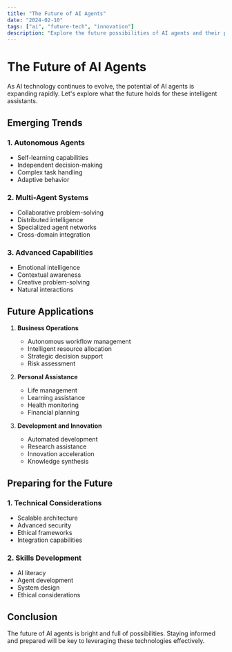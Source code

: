 ```yaml
---
title: "The Future of AI Agents"
date: "2024-02-10"
tags: ["ai", "future-tech", "innovation"]
description: "Explore the future possibilities of AI agents and their potential impact on various industries. Discover emerging trends and preparations needed."
---
```


# The Future of AI Agents

As AI technology continues to evolve, the potential of AI agents is expanding rapidly. Let's explore what the future holds for these intelligent assistants.

## Emerging Trends

### 1. Autonomous Agents
- Self-learning capabilities
- Independent decision-making
- Complex task handling
- Adaptive behavior

### 2. Multi-Agent Systems
- Collaborative problem-solving
- Distributed intelligence
- Specialized agent networks
- Cross-domain integration

### 3. Advanced Capabilities
- Emotional intelligence
- Contextual awareness
- Creative problem-solving
- Natural interactions

## Future Applications

1. **Business Operations**
   - Autonomous workflow management
   - Intelligent resource allocation
   - Strategic decision support
   - Risk assessment

2. **Personal Assistance**
   - Life management
   - Learning assistance
   - Health monitoring
   - Financial planning

3. **Development and Innovation**
   - Automated development
   - Research assistance
   - Innovation acceleration
   - Knowledge synthesis

## Preparing for the Future

### 1. Technical Considerations
- Scalable architecture
- Advanced security
- Ethical frameworks
- Integration capabilities

### 2. Skills Development
- AI literacy
- Agent development
- System design
- Ethical considerations

## Conclusion

The future of AI agents is bright and full of possibilities. Staying informed and prepared will be key to leveraging these technologies effectively. 